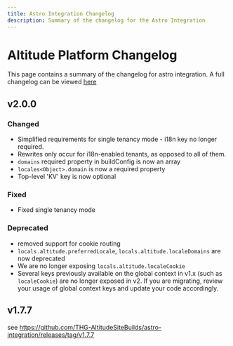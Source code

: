 ```yaml
---
title: Astro Integration Changelog
description: Summary of the changelog for the Astro Integration
---
```


# Altitude Platform Changelog

This page contains a summary of the changelog for astro integration. A full changelog can be viewed [here](https://github.com/THG-AltitudeSiteBuilds/astro-integration/releases/)

## v2.0.0

### Changed
- Simplified requirements for single tenancy mode - i18n key no longer required. 
- Rewrites only occur for i18n-enabled tenants, as opposed to all of them.
- `domains` required property in buildConfig is now an array
- `locales<Object>.domain` is now a required property
- Top-level 'KV' key is now optional

### Fixed
- Fixed single tenancy mode

### Deprecated

- removed support for cookie routing
- `locals.altitude.preferredLocale`, `locals.altitude.localeDomains` are now deprecated
- We are no longer exposing `locals.altitude.localeCookie`
- Several keys previously available on the global context in v1.x (such as `localeCookie`) are no longer exposed in v2. If you are migrating, review your usage of global context keys and update your code accordingly.

## v1.7.7

see https://github.com/THG-AltitudeSiteBuilds/astro-integration/releases/tag/v1.7.7
